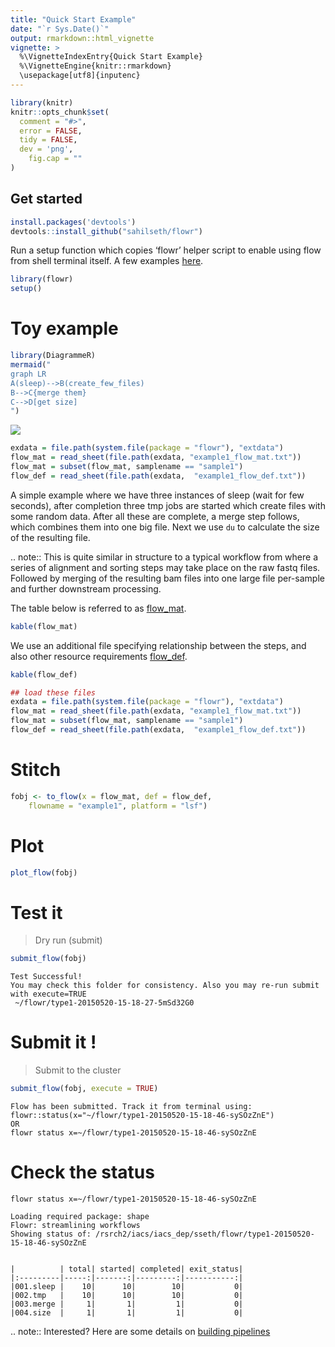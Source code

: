 ```yaml
---
title: "Quick Start Example"
date: "`r Sys.Date()`"
output: rmarkdown::html_vignette
vignette: >
  %\VignetteIndexEntry{Quick Start Example}
  %\VignetteEngine{knitr::rmarkdown}
  \usepackage[utf8]{inputenc}
---
```


```r
library(knitr)
knitr::opts_chunk$set(
  comment = "#>",
  error = FALSE,
  tidy = FALSE,
  dev = 'png',
	fig.cap = ""
)
```

Get started
-------------


```r
install.packages('devtools')
devtools::install_github("sahilseth/flowr")
```

Run a setup function which copies 'flowr' helper script to enable using flow from shell terminal itself.
A few examples [here](https://github.com/sahilseth/rfun).

```r
library(flowr)
setup()
```


# Toy example


```r
library(DiagrammeR)
mermaid("
graph LR
A(sleep)-->B(create_few_files) 
B-->C{merge them}
C-->D[get size]
")
```

![](imgs/toy.png)


```r
exdata = file.path(system.file(package = "flowr"), "extdata")
flow_mat = read_sheet(file.path(exdata, "example1_flow_mat.txt"))
flow_mat = subset(flow_mat, samplename == "sample1")
flow_def = read_sheet(file.path(exdata,  "example1_flow_def.txt"))
```

A simple example where we have three instances of sleep (wait for few seconds), after completion three tmp jobs are started which create files with some random data. After all these are complete, a merge step follows, which combines them into one big file. Next we use `du` to calculate the size of the resulting file. 

.. note:: 
This is quite similar in structure to a typical workflow from where a series of alignment and sorting steps may take place on the raw fastq files. Followed by merging of the resulting bam files into one large file per-sample and further downstream processing.

The table below is referred to as [flow_mat](http://docs.flowr.space/en/latest/rd/vignettes/build-pipes.html#flow-mat-a-table-with-shell-commands-to-run).

```r
kable(flow_mat)
```

We use an additional file specifying relationship between the steps, and also other resource requirements [flow_def](http://docs.flowr.space/en/latest/rd/vignettes/build-pipes.html#flow-definition).

```r
kable(flow_def)
```


```r
## load these files
exdata = file.path(system.file(package = "flowr"), "extdata")
flow_mat = read_sheet(file.path(exdata, "example1_flow_mat.txt"))
flow_mat = subset(flow_mat, samplename == "sample1")
flow_def = read_sheet(file.path(exdata,  "example1_flow_def.txt"))
```

# Stitch

```r
fobj <- to_flow(x = flow_mat, def = flow_def, 
	flowname = "example1", platform = "lsf")
```

# Plot
```r
plot_flow(fobj)
```


# Test it
> Dry run (submit)

```r
submit_flow(fobj)
```

```
Test Successful!
You may check this folder for consistency. Also you may re-run submit with execute=TRUE
 ~/flowr/type1-20150520-15-18-27-5mSd32G0
```

# Submit it !

> Submit to the cluster

```r
submit_flow(fobj, execute = TRUE)
```

```
Flow has been submitted. Track it from terminal using:
flowr::status(x="~/flowr/type1-20150520-15-18-46-sySOzZnE")
OR
flowr status x=~/flowr/type1-20150520-15-18-46-sySOzZnE
```


# Check the status

```
flowr status x=~/flowr/type1-20150520-15-18-46-sySOzZnE
```

```
Loading required package: shape
Flowr: streamlining workflows
Showing status of: /rsrch2/iacs/iacs_dep/sseth/flowr/type1-20150520-15-18-46-sySOzZnE


|          | total| started| completed| exit_status|
|:---------|-----:|-------:|---------:|-----------:|
|001.sleep |    10|      10|        10|           0|
|002.tmp   |    10|      10|        10|           0|
|003.merge |     1|       1|         1|           0|
|004.size  |     1|       1|         1|           0|
```

.. note::
Interested? Here are some details on [building pipelines](http://docs.flowr.space/en/latest/rd/vignettes/build-pipes.html)
